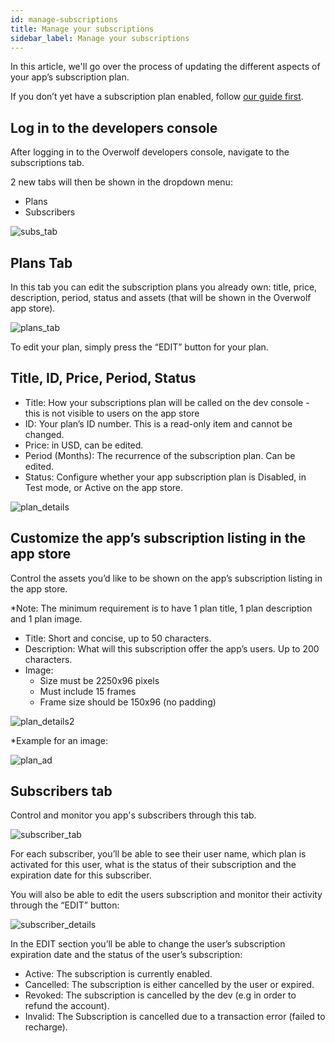```yaml
---
id: manage-subscriptions
title: Manage your subscriptions
sidebar_label: Manage your subscriptions
---
```


In this article, we'll go over the process of updating the different aspects of your app’s subscription plan.

If you don’t yet have a subscription plan enabled, follow [our guide first](/start/monetize-with-subs/subscriptions-overview).

## Log in to the developers console

After logging in to the Overwolf developers console, navigate to the subscriptions tab.

2 new tabs will then be shown in the dropdown menu:

- Plans
- Subscribers

![subs_tab](/assets/dev-console/manage-subs/subs_tab.png)
 
## Plans Tab

In this tab you can edit the subscription plans you already own: title, price, description, period, status and assets (that will be shown in the Overwolf app store).

![plans_tab](/assets/dev-console/manage-subs/plans_tab.png)

To edit your plan, simply press the “EDIT” button for your plan.

## Title, ID, Price, Period, Status

- Title: How your subscriptions plan will be called on the dev console - this is not visible to users on the app store
- ID: Your plan’s ID number. This is a read-only item and cannot be changed.
- Price: in USD, can be edited.
- Period (Months): The recurrence of the subscription plan. Can be edited.
- Status: Configure whether your app subscription plan is Disabled, in Test mode, or Active on the app store.

![plan_details](/assets/dev-console/manage-subs/plan_details.png)

## Customize the app’s subscription listing in the app store

Control the assets you’d like to be shown on the app’s subscription listing in the app store.

*Note: The minimum requirement is to have 1 plan title, 1 plan description and 1 plan image.

- Title: Short and concise, up to 50 characters.
- Description: What will this subscription offer the app’s users. Up to 200 characters.
- Image: 
   - Size must be 2250x96 pixels
   - Must include 15 frames
   - Frame size should be 150x96 (no padding)

![plan_details2](/assets/dev-console/manage-subs/plan_details2.png)

*Example for an image:

![plan_ad](/assets/dev-console/manage-subs/plan_ad.png)

## Subscribers tab

Control and monitor you app's subscribers through this tab.

![subscriber_tab](/assets/dev-console/manage-subs/subscriber_tab.png)

For each subscriber, you’ll be able to see their user name, which plan is activated for this user, what is the status of their subscription and the expiration date for this subscriber.

You will also be able to edit the users subscription and monitor their activity through the “EDIT” button: 

![subscriber_details](/assets/dev-console/manage-subs/subscriber_details.png)

In the EDIT section you’ll be able to change the user’s subscription expiration date and the status of the user’s subscription: 

- Active: The subscription is currently enabled.
- Cancelled: The subscription is either cancelled by the user or expired.
- Revoked: The subscription is cancelled by the dev (e.g in order to refund the account).
- Invalid: The Subscription is cancelled due to a transaction error (failed to recharge).

